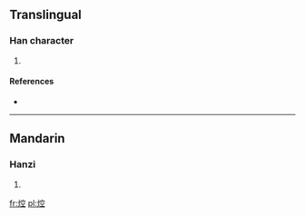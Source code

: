 ==Translingual==

===Han character===
{{Han char|rn=86|rad=火|as=08|sn=12|four=9381<sub>1</sub>|canj=火十金一 (FJCM)}}

# {{defn|Han|sort=火08}}

====References====
* {{Han ref|kx=0674.010|dkj=19114|hdz=32211.040|uh=7122|ud=28962|bh=DA60|bd=55904}}

----

==Mandarin==

===Hanzi===
{{cmn-hanzi|pin=[[hōng]] ([[hong1]]), [[qiáo]] ([[qiao2]])|wg=hung<sup>1</sup>, ch'iao<sup>2</sup>}}

# {{defn|lang=cmn|sort=火08}}

[[fr:焢]]
[[pl:焢]]